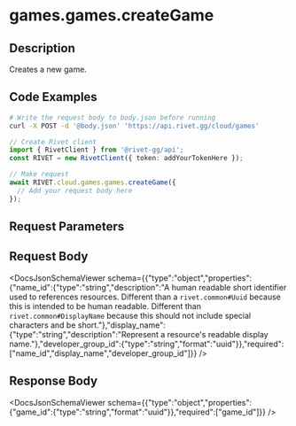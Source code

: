 

# games.games.createGame

## Description

Creates a new game.


## Code Examples

<CodeGroup title='Request' tag='POST' label='https://api.rivet.gg/cloud/games'>

```bash {{ title: 'cURL' }}
# Write the request body to body.json before running
curl -X POST -d '@body.json' 'https://api.rivet.gg/cloud/games'
```

```ts
// Create Rivet client
import { RivetClient } from '@rivet-gg/api';
const RIVET = new RivetClient({ token: addYourTokenHere });

// Make request
await RIVET.cloud.games.games.createGame({
  // Add your request body here
});
```

</CodeGroup>


## Request Parameters


## Request Body

<DocsJsonSchemaViewer schema={{"type":"object","properties":{"name_id":{"type":"string","description":"A human readable short identifier used to references resources. Different than a `rivet.common#Uuid` because this is intended to be human readable. Different than `rivet.common#DisplayName` because this should not include special characters and be short."},"display_name":{"type":"string","description":"Represent a resource's readable display name."},"developer_group_id":{"type":"string","format":"uuid"}},"required":["name_id","display_name","developer_group_id"]}} />


## Response Body

<DocsJsonSchemaViewer schema={{"type":"object","properties":{"game_id":{"type":"string","format":"uuid"}},"required":["game_id"]}} />

